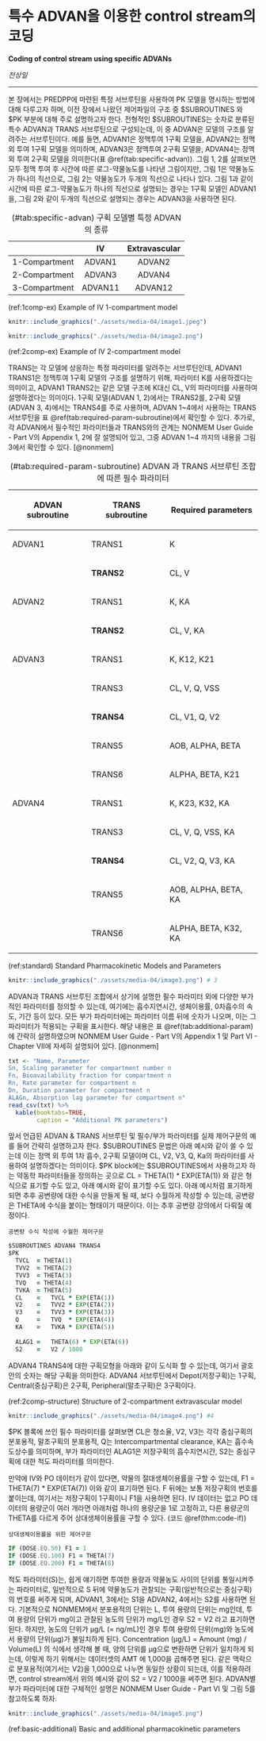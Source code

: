# 특수 ADVAN을 이용한 control stream의 코딩 {#specific-advan}

**Coding of control stream using specific ADVANs**

*전상일*

---

본 장에서는 PREDPP에 마련된 특정 서브루틴을 사용하여 PK 모델을 명시하는 방법에 대해 다루고자 하며, 이전 장에서 나왔던 제어파일의 구조 중 $SUBROUTINES 와 $PK 부분에 대해 주로 설명하고자 한다. 전형적인 $SUBROUTINES는 숫자로 분류된 특수 ADVAN과 TRANS 서브루틴으로 구성되는데, 이 중 ADVAN은 모델의 구조를 알려주는 서브루틴이다. 예를 들면, ADVAN1은 정맥투여 1구획 모델을, ADVAN2는 정맥 외 투여 1구획 모델을 의미하며, ADVAN3은 정맥투여 2구획 모델을, ADVAN4는 정맥 외 투여 2구획 모델을 의미한다(표 \@ref(tab:specific-advan)). 그림 1, 2를 살펴보면 모두 정맥 투여 후 시간에 따른 로그-약물농도를 나타낸 그림이지만, 그림 1은 약물농도가 하나의 직선으로, 그림 2는 약물농도가 두개의 직선으로 나타나 있다. 그림 1과 같이 시간에 따른 로그-약물농도가 하나의 직선으로 설명되는 경우는 1구획 모델인 ADVAN1을, 그림 2와 같이 두개의 직선으로 설명되는 경우는 ADVAN3을 사용하면 된다.

Table: (\#tab:specific-advan) 구획 모델별 특정 ADVAN의 종류

|| **IV**     | **Extravascular** |
| :----: | :----: | :----: |
| 1-Compartment | ADVAN1 | ADVAN2 |
| 2-Compartment | ADVAN3 | ADVAN4 |
| 3-Compartment     | ADVAN11    | ADVAN12 |


(ref:1comp-ex) Example of IV 1-compartment model

```r
knitr::include_graphics("./assets/media-04/image1.jpeg")
```

```r
knitr::include_graphics("./assets/media-04/image2.png")
```
(ref:2comp-ex) Example of IV 2-compartment model

TRANS는 각 모델에 상응하는 특정 파라미터를 알려주는 서브루틴인데, ADVAN1 TRANS1은 정맥투여 1구획 모델의 구조를 설명하기 위해, 파라미터 K를 사용하겠다는 의미이고, ADVAN1 TRANS2는 같은 모델 구조에 K대신 CL, V의 파라미터를 사용하여 설명하겠다는 의미이다. 1구획 모델(ADVAN 1, 2)에서는 TRANS2를, 2구획 모델(ADVAN 3, 4)에서는 TRANS4를 주로 사용하며, ADVAN 1\~4에서 사용하는 TRANS 서브루틴을 표 \@ref(tab:required-param-subroutine)에서 확인할 수 있다. 추가로, 각 ADVAN에서 필수적인 파라미터들과 TRANS와의 관계는 NONMEM User Guide - Part V의 Appendix 1, 2에 잘 설명되어 있고, 그중 ADVAN 1\~4 까지의 내용을 그림 3에서 확인할 수 있다. [@nonmem]

<!-- Table (\#tab:required-param-subroutine)  -->

<table>
<caption>(\#tab:required-param-subroutine) ADVAN 과 TRANS 서브루틴 조합에 따른 필수 파라미터</caption>
<thead>
<tr class="header">
<th><p><strong>ADVAN subroutine</strong></p></th>
<th><p><strong>TRANS subroutine</strong></p></th>
<th><p><strong>Required parameters</strong></p></th>
</tr>
</thead>
<tbody>
<tr class="odd">
<td>ADVAN1</td>
<td>TRANS1</td>
<td>
<p>K</p>
</td>
</tr>
<tr class="even">
<td></td>
<td><strong>TRANS2</strong></td>
<td>
<p>CL, V</p>
</td>
</tr>
<tr class="odd">
<td>ADVAN2</td>
<td>TRANS1</td>
<td>
<p>K, KA</p>
</td>
</tr>
<tr class="even">
<td></td>
<td><strong>TRANS2</strong></td>
<td>
<p>CL, V, KA</p>
</td>
</tr>
<tr class="odd">
<td>ADVAN3</td>
<td>TRANS1</td>
<td>
<p>K, K12, K21</p>
</td>
</tr>
<tr class="even">
<td></td>
<td>TRANS3</td>
<td>
<p>CL, V, Q, VSS</p>
</td>
</tr>
<tr class="odd">
<td></td>
<td><strong>TRANS4</strong></td>
<td>
<p>CL, V1, Q, V2</p>
</td>
</tr>
<tr class="even">
<td></td>
<td>TRANS5</td>
<td>
<p>AOB, ALPHA, BETA</p>
</td>
</tr>
<tr class="odd">
<td></td>
<td>TRANS6</td>
<td>
<p>ALPHA, BETA, K21</p>
</td>
</tr>
<tr class="even">
<td>ADVAN4</td>
<td>TRANS1</td>
<td>
<p>K, K23, K32, KA</p>
</td>
</tr>
<tr class="odd">
<td></td>
<td>TRANS3</td>
<td>
<p>CL, V, Q, VSS, KA</p>
</td>
</tr>
<tr class="even">
<td></td>
<td><strong>TRANS4</strong></td>
<td>
<p>CL, V2, Q, V3, KA</p>
</td>
</tr>
<tr class="odd">
<td></td>
<td>TRANS5</td>
<td>
<p>AOB, ALPHA, BETA, KA</p>
</td>
</tr>
<tr class="even">
<td></td>
<td>TRANS6</td>
<td>
<p>ALPHA, BETA, K32, KA</p>
</td>
</tr>
</tbody>
</table>


(ref:standard) Standard Pharmacokinetic Models and Parameters

```r
knitr::include_graphics("./assets/media-04/image3.png") # 3
```

ADVAN과 TRANS 서브루틴 조합에서 상기에 설명한 필수 파라미터 외에 다양한 부가적인 파라미터를 정의할 수 있는데, 여기에는 흡수지연시간, 생체이용률, 0차흡수의 속도, 기간 등이 있다. 모든 부가 파라미터에는 파라미터 이름 뒤에 숫자가 나오며, 이는 그 파라미터가 적용되는 구획을 표시한다. 해당 내용은 표 \@ref(tab:additional-param)에 간략히 설명하였으며 NONMEM User Guide - Part V의 Appendix 1 및 Part VI - Chapter VII에 자세히 설명되어 있다. [@nonmem]

```r
txt <- "Name, Parameter
Sn, Scaling parameter for compartment number n
Fn, Bioavailability fraction for compartment n
Rn, Rate parameter for compartment n
Dn, Duration parameter for compartment n
ALAGn, Absorption lag parameter for compartment n"
read_csv(txt) %>% 
  kable(booktabs=TRUE,
        caption = "Additional PK parameters")
```


앞서 언급된 ADVAN & TRANS 서브루틴 및 필수/부가 파라미터를 실제 제어구문의 예를 들어 간략히 설명하고자 한다. $SUBROUTINES 문법은 아래 예시와 같이 쓸 수 있는데 이는 정맥 외 투여 1차 흡수, 2구획 모델이며 CL, V2, V3, Q, Ka의 파라미터를 사용하여 설명하겠다는 의미이다. $PK block에는 $SUBROUTINES에서 사용하고자 하는 약동학 파라미터들을 정의하는 곳으로 CL = THETA(1) * EXP(ETA(1)) 와 같은 형식으로 표기할 수도 있고, 아래 예시와 같이 표기할 수도 있다. 아래 예시처럼 표기하게 되면 추후 공변량에 대한 수식을 만들게 될 때, 보다 수월하게 작성할 수 있는데, 공변량은 THETA에 수식을 붙이는 형태이기 때문이다. 이는 추후 공변량 강의에서 다뤄질 예정이다.

```theorem
공변량 수식 작성에 수월한 제어구문
```

```fortran
$SUBROUTINES ADVAN4 TRANS4
$PK 
  TVCL  = THETA(1)
  TVV2  = THETA(2)
  TVV3  = THETA(3)
  TVQ  	= THETA(4)
  TVKA 	= THETA(5)
  CL 	=	TVCL * EXP(ETA(1))
  V2 	=	TVV2 * EXP(ETA(2))
  V3 	=	TVV3 * EXP(ETA(3))
  Q  	=	TVQ  * EXP(ETA(4))
  KA 	=	TVKA * EXP(ETA(5))
  		
  ALAG1	=	THETA(6) * EXP(ETA(6))
  S2 	=	V2 / 1000
```

ADVAN4 TRANS4에 대한 구획모형을 아래와 같이 도식화 할 수 있는데, 여기서 괄호 안의 숫자는 해당 구획을 의미한다.
ADVAN4 서브루틴에서 Depot(저장구획)는 1구획, Central(중심구획)은 2구획, Peripheral(말초구획)은
3구획이다.

(ref:2comp-structure) Structure of 2-compartment extravascular model

```r
knitr::include_graphics("./assets/media-04/image4.png") #4
```

$PK 블록에 쓰인 필수 파라미터를 살펴보면 CL은 청소율, V2, V3는 각각 중심구획의 분포용적, 말초구획의 분포용적, Q는
Intercompartmental clearance, KA는 흡수속도상수를 의미하며, 부가 파라미터인 ALAG1은 저장구획의
흡수지연시간, S2는 중심구획에 대한 척도 파라미터를 의미한다.

만약에 IV와 PO 데이터가 같이 있다면, 약물의 절대생체이용률을 구할 수 있는데, F1 = THETA(7) \*
EXP(ETA(7)) 이와 같이 표기하면 된다. F 뒤에는 보통 저장구획의 번호를 붙이는데, 여기서는 저장구획이 1구획이니 F1을
사용하면 된다. IV 데이터는 없고 PO 데이터의 용량군이 여러 개라면 아래처럼 하나의 용량군을 1로 고정하고, 다른 용량군의
THETA를 다르게 주어 상대생체이용률을 구할 수 있다. (코드 \@ref(thm:code-if))

```theorem
상대생체이용률을 위한 제어구문
```

```fortran
IF (DOSE.EQ.50) F1 = 1
IF (DOSE.EQ.100) F1 = THETA(7)
IF (DOSE.EQ.200) F1 = THETA(8)
```

척도 파라미터(S)는, 쉽게 얘기하면 투여한 용량과 약물농도 사이의 단위를 통일시켜주는 파라미터로, 일반적으로 S 뒤에 약물농도가 관찰되는 구획(일반적으로는 중심구획)의 번호를 써주게 되며, ADVAN1, 3에서는 S1을 ADVAN2, 4에서는 S2를 사용하면 된다. 기본적으로 NONMEM에서 분포용적의 단위는 L, 투여 용량의 단위는 mg인데, 투여 용량의 단위가 mg이고 관찰된 농도의 단위가 mg/L인 경우 S2 = V2 라고 표기하면 된다. 하지만, 농도의 단위가 μg/L (= ng/mL)인 경우 투여 용량의 단위(mg)와 농도에서 용량의 단위(μg)가 불일치하게 된다. Concentration (μg/L) = Amount (mg) / Volume(L) 의 식에서 생각해 볼 때, 양의 단위를 μg으로 변환하면 단위가 일치하게 되는데, 이렇게 하기 위해서는 데이터셋의 AMT 에 1,000을 곱해주면 된다. 같은 맥락으로 분포용적(여기서는 V2)을 1,000으로 나누면 동일한 상황이 되는데, 이를 적용하려면, control stream에서 위의 예시와 같이 S2 = V2 / 1000을 써주면 된다. ADVAN별 부가 파라미터에 대한 구체적인 설명은 NONMEM User Guide - Part VI 및 그림 5를 참고하도록 하자.

```r
knitr::include_graphics("./assets/media-04/image5.png")
```

(ref:basic-additional) Basic and additional pharmacokinetic parameters
